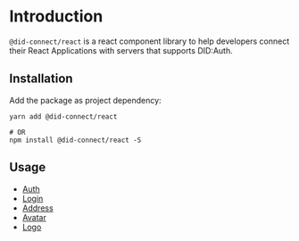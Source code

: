 
<Meta title="Introduction" />

# Introduction

`@did-connect/react` is a react component library to help developers connect their React Applications with servers that supports DID:Auth.

## Installation

Add the package as project dependency:

```shell
yarn add @did-connect/react

# OR
npm install @did-connect/react -S
```

## Usage

- [Auth](./?path=/story/did-auth--default-dialog)
- [Login](./?path=/story/did-login--with-different-sizes)
- [Address](./?path=/story/did-address--with-different-sizes)
- [Avatar](./?path=/story/did-avatar--with-different-sizes)
- [Logo](./?path=/story/did-logo--with-different-sizes)

